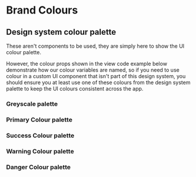 
<Meta title="System/Colours" component={Colour} />

# Brand Colours

## Design system colour palette

These aren't components to be used, they are simply here to show the UI colour palette.

However, the colour props shown in the view code example below demonstrate how our colour variables are named, so if you need to use colour in a custom UI component that isn't part of this design system, you should ensure you at least use one of these colours from the design system palette to keep the UI colours consistent across the app.

<Props of={Colour} />

### Greyscale palette

<Story name="Greyscale palette">
  <Flex>
    <Colour bg="black" />
    <Colour bg="greyDarkest" />
    <Colour bg="greyDarker" />
    <Colour bg="greyDark" />
    <Colour bg="grey" />
    <Colour bg="greyLight" />
    <Colour bg="greyLighter" />
    <Colour bg="greyLightest" />
    <Colour bg="white" />
  </Flex>
</Story>

### Primary Colour palette

<Story name="Primary Colour palette">
  <Flex>
    <Colour bg="primaryDarkest" />
    <Colour bg="primaryDarker" />
    <Colour bg="primaryDark" />
    <Colour bg="primary" />
    <Colour bg="primaryLight" />
    <Colour bg="primaryLighter" />
    <Colour bg="primaryLightest" />
  </Flex>
</Story>

### Success Colour palette

<Story name="Success Colour palette">
  <Flex>
    <Colour bg="successDarkest" />
    <Colour bg="successDarker" />
    <Colour bg="successDark" />
    <Colour bg="success" />
    <Colour bg="successLight" />
    <Colour bg="successLighter" />
    <Colour bg="successLightest" />
  </Flex>
</Story>

### Warning Colour palette

<Story name="Warning Colour palette">
  <Flex>
    <Colour bg="warningDarkest" />
    <Colour bg="warningDarker" />
    <Colour bg="warningDark" />
    <Colour bg="warning" />
    <Colour bg="warningLight" />
    <Colour bg="warningLighter" />
    <Colour bg="warningLightest" />
  </Flex>
</Story>

### Danger Colour palette

<Story name="Danger Colour palette">
  <Flex>
    <Colour bg="dangerDarkest" />
    <Colour bg="dangerDarker" />
    <Colour bg="dangerDark" />
    <Colour bg="danger" />
    <Colour bg="dangerLight" />
    <Colour bg="dangerLighter" />
    <Colour bg="dangerLightest" />
  </Flex>
</Story>
